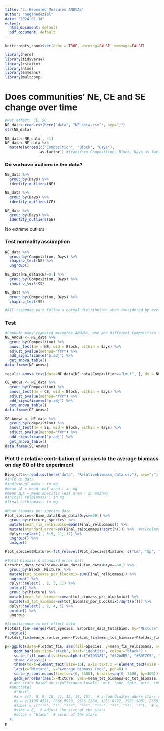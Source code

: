 ```yaml
---
title: "3. Repeated Measures ANOVAs"
author: "meganedeziel"
date: "2024-01-10"
output:
  html_document: default
  pdf_document: default
---
```


```r
knitr::opts_chunk$set(echo = TRUE, warning=FALSE, message=FALSE)
```

```r
library(here)
library(tidyverse)
library(rstatix)
library(nlme)
library(emmeans)
library(multcomp)
```

# Does communities' NE, CE and SE change over time 
```r
#Net effect, CE, SE 
NE_data<-read.csv(here("data", "NE_data.csv"), sep=";")
str(NE_data)

NE_data<-NE_data[, -1]
NE_data<-NE_data %>%
  mutate(across(c("Composition", "Block", "Days"), 
                as.factor)) #transform Composition, Block, Days as factor
```

### Do we have outliers in the data? 
```r
NE_data %>%
  group_by(Days) %>%
  identify_outliers(NE)

NE_data %>%
  group_by(Days) %>%
  identify_outliers(CE)

NE_data %>%
  group_by(Days) %>%
  identify_outliers(SE)
```
No extreme outliers

### Test normality assumption
```r
NE_data %>%
  group_by(Composition, Days) %>%
  shapiro_test(NE) %>%
  ungroup()

NE_data[NE_data$CE!=0,] %>%
  group_by(Composition, Days) %>%
  shapiro_test(CE)

NE_data %>%
  group_by(Composition, Days) %>%
  shapiro_test(SE)

#All response vars follow a normal distribution when considered by every level of the factor Days
```

### Test
```r
#Compute many repeated measures ANOVAs, one per different Composition for NE, CE and SE seperately 
NE_Anova <- NE_data %>%
  group_by(Composition) %>%
  anova_test(dv = NE, wid = Block, within = Days) %>%
  adjust_pvalue(method="fdr") %>%
  add_significance("p.adj") %>%
  get_anova_table()
data.frame(NE_Anova)

result<-anova_test(data=NE_data[NE_data$Composition=="LmLt", ], dv = NE, wid = Block, within = Days)

CE_Anova <- NE_data %>%
  group_by(Composition) %>%
  anova_test(dv = CE, wid = Block, within = Days) %>%
  adjust_pvalue(method="fdr") %>%
  add_significance("p.adj") %>%
  get_anova_table()
data.frame(CE_Anova)

SE_Anova <- NE_data %>%
  group_by(Composition) %>%
  anova_test(dv = SE, wid = Block, within = Days) %>%
  adjust_pvalue(method="fdr") %>%
  add_significance("p.adj") %>%
  get_anova_table()
data.frame(SE_Anova)
```

### Plot the relative contribution of species to the average biomass on day 60 of the experiment
```r
Biom_data<-read.csv(here("data", "Relativebiomass_data.csv"), sep=";")
#info on data
#individual mass : in mg
#mean LA = mean leaf area : in mg
#mean SLA = mean specific leaf area : in mm2/mg
#initial relbiomass : in mg
#final relbiomass: in mg

#Mean biomass per species data
Plot_species<-Biom_data[Biom_data$Days==60,] %>%
  group_by(Mixture, Species) %>%
  mutate(mean_fin_relbiomass=mean(Final_relbiomass)) %>%
  mutate(standard_error=sd(Final_relbiomass)/sqrt(n())) %>%  #calculates standard error in biomass of each species composing the mixtures
  dplyr::select(., 3:5, 11, 12) %>%
  ungroup() %>%
  unique() 

Plot_species$Mixture<-fct_relevel(Plot_species$Mixture, c("Lm", "Sp", "Wc", "Lt", "LmSp", "LmWc", "LmLt", "SpWc", "SpLt", "WcLt", "LmSpWc", "LmSpLt", "SpWcLt", "LmWcLt", "LmSpWcLt"))

#Total biomass & standard error data
Errorbar_data_totalbiom<-Biom_data[Biom_data$Days==60,] %>%
  group_by(Block, Mixture) %>%
  mutate(tot_biomass_per_blockmix=sum(Final_relbiomass)) %>%
  ungroup() %>%
  dplyr::select(., 2, 3, 11) %>%
  unique() %>%
  group_by(Mixture) %>%
  mutate(mean_tot_biomass=mean(tot_biomass_per_blockmix)) %>%
  mutate(sd_tot_biomass=sd(tot_biomass_per_blockmix)/sqrt(n())) %>%
  dplyr::select(., 2, 4, 5) %>%
  unique() %>%
  ungroup

#Significance in net effect data
Plotdat_fin<-merge(Plot_species, Errorbar_data_totalbiom, by="Mixture") %>%
  unique()
Plotdat_fin$mean_errorbar_sum<-Plotdat_fin$mean_tot_biomass+Plotdat_fin$sd_tot_biomass

p<-ggplot(data=Plotdat_fin, aes(fill=Species, y=mean_fin_relbiomass, x=Mixture)) +
    geom_bar(position="stack", stat="identity", colour="black") +
    scale_fill_manual(values=alpha(c("#2D3184", "#32AAB5", "#B3E7C5", "#F3F1E4"), 0.7)) +
    theme_classic() +
    theme(text=element_text(size=15), axis.text.x = element_text(size = 13, angle = 60, hjust=1), panel.grid.major.y = element_line( size=.1, color="black")) +
    labs(x="Mixture", y="Average biomass (mg)", pch=8) + 
    scale_y_continuous(limits=c(0, 3600), breaks=seq(0, 3600, by=400)) +
    geom_errorbar(aes(x=Mixture, ymin=mean_tot_biomass-sd_tot_biomass, ymax=mean_tot_biomass+sd_tot_biomass), width=0.4, colour="black", alpha=0.9, size=1.3)
  # Add stars based on significance levels; LmLt, SpWc, SpLt, WcLt, LmSpLt, SpWcLt, LmWcLt, LmSpWcLt
  #annotate(
    #"text",
    #x = c(7, 8, 9, 10, 12, 13, 14, 15),  # x-coordinates where stars should be placed
    #y = c(3105.0551, 2668.9939, 2656.2304, 3251.6792, 2981.5882, 2668.1739, 3191.0420, 2887.1803),
    #label = c("***", "*", "***", "***", "***", "**", "**", "*"),  # significance labels
    #size = 6,  # adjust the size of the stars
    #color = "black"  # color of the stars
  #)
p
```

